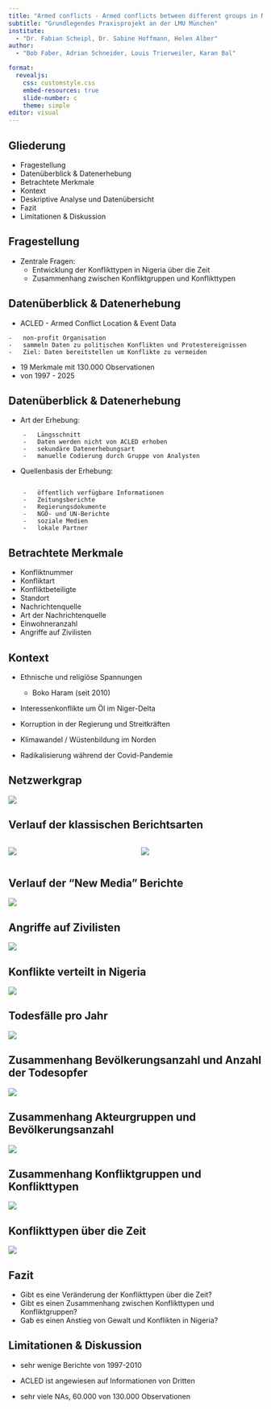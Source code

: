 ```yaml
---
title: "Armed conflicts - Armed conflicts between different groups in Nigeria over time"
subtitle: "Grundlegendes Praxisprojekt an der LMU München"
institute: 
  - "Dr. Fabian Scheipl, Dr. Sabine Hoffmann, Helen Alber"
author: 
  - "Bob Faber, Adrian Schneider, Louis Trierweiler, Karan Bal"

format:
  revealjs:
    css: customstyle.css
    embed-resources: true
    slide-number: c
    theme: simple
editor: visual
---
```


## Gliederung

-   Fragestellung
-   Datenüberblick & Datenerhebung
-   Betrachtete Merkmale
-   Kontext
-   Deskriptive Analyse und Datenübersicht
-   Fazit
-   Limitationen & Diskussion

## Fragestellung

-   Zentrale Fragen:
    -   Entwicklung der Konflikttypen in Nigeria über die Zeit
    -   Zusammenhang zwischen Konfliktgruppen und Konflikttypen

## Datenüberblick & Datenerhebung

-   ACLED - Armed Conflict Location & Event Data

```         
-   non-profit Organisation
-   sammeln Daten zu politischen Konflikten und Protestereignissen
-   Ziel: Daten bereitstellen um Konflikte zu vermeiden
```

-   19 Merkmale mit 130.000 Observationen
-   von 1997 - 2025

## Datenüberblick & Datenerhebung

-   Art der Erhebung:

```         
    -   Längsschnitt
    -   Daten werden nicht von ACLED erhoben
    -   sekundäre Datenerhebungsart
    -   manuelle Codierung durch Gruppe von Analysten
```

-   Quellenbasis der Erhebung:

```         

    -   öffentlich verfügbare Informationen
    -   Zeitungsberichte
    -   Regierungsdokumente
    -   NGO- und UN-Berichte
    -   soziale Medien
    -   lokale Partner
```

## Betrachtete Merkmale

-   Konfliktnummer
-   Konfliktart
-   Konfliktbeteiligte
-   Standort
-   Nachrichtenquelle
-   Art der Nachrichtenquelle
-   Einwohneranzahl
-   Angriffe auf Zivilisten

## Kontext

-   Ethnische und religiöse Spannungen

    -   Boko Haram (seit 2010)

-   Interessenkonflikte um Öl im Niger-Delta

-   Korruption in der Regierung und Streitkräften

-   Klimawandel / Wüstenbildung im Norden

-   Radikalisierung während der Covid-Pandemie

## Netzwerkgrap

![](images/network_graph.png){fig-align="center"}

## Verlauf der klassischen Berichtsarten

::::: columns
::: {.column width="50%"}
![](images/top_reports.png)
:::

::: {.column width="50%"}
![](images/top_reports_international.png)
:::
:::::

## Verlauf der "New Media" Berichte

![](images/top_reports_new_media.png){fig-align="center"}

## Angriffe auf Zivilisten

![](images/civilians_targeted.png){fig-align="center"}

## Konflikte verteilt in Nigeria

![](images/conflicts_map.png){fig-align="center"}

## Todesfälle pro Jahr

![](images/fatalities_per_year.png){fig-align="center"}

## Zusammenhang Bevölkerungsanzahl und Anzahl der Todesopfer

![](images/association_pop_deaths.png){fig-align="center"}

## Zusammenhang Akteurgruppen und Bevölkerungsanzahl

![](images/association_actors_pop.png){fig-align="center"}

## Zusammenhang Konfliktgruppen und Konflikttypen

![](images/association_toc_cg.png){fig-align="center"}

## Konflikttypen über die Zeit

![](images/toc_over_time.png){fig-align="center"}

## Fazit

-   Gibt es eine Veränderung der Konflikttypen über die Zeit?
-   Gibt es einen Zusammenhang zwischen Konflikttypen und Konfliktgruppen?
-   Gab es einen Anstieg von Gewalt und Konflikten in Nigeria?

## Limitationen & Diskussion

-   sehr wenige Berichte von 1997-2010

-   ACLED ist angewiesen auf Informationen von Dritten

-   sehr viele NAs, 60.000 von 130.000 Observationen
